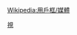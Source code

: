 {{Userbox
  |border-c=black
  |border-s=1
  |id=讓台灣更美好
  |id-c=yellow
  |id-fc=#666699
  |id-s=10
  |info=這個用戶喜歡觀賞'''[[三立新聞台]]'''／'''三立新聞台HD'''
  |info-c=lime
  |info-fc=black
  |info-s=9
  |usercategory = 喜歡觀賞三立新聞台的維基人
  |nocat = {{{nocat|}}}
}}<noinclude>
[[Category:媒體用戶框模板|視]]
</noinclude><noinclude>{{Clear}}[[Wikipedia:用戶框/媒體]]</noinclude>